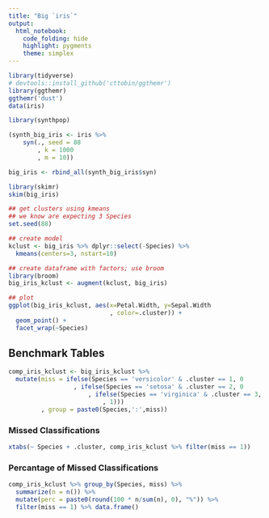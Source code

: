```yaml
---
title: "Big `iris`"
output:
  html_notebook: 
    code_folding: hide
    highlight: pygments
    theme: simplex
---
```


```r
library(tidyverse)
# devtools::install_github('cttobin/ggthemr')
library(ggthemr)
ggthemr('dust')
data(iris)
```

```r
library(synthpop)

(synth_big_iris <- iris %>% 
    syn(., seed = 88
        , k = 1000
        , m = 10))
```


```r
big_iris <- rbind_all(synth_big_iris$syn)

library(skimr)
skim(big_iris)
```

```r
## get clusters using kmeans 
## we know are expecting 3 Species
set.seed(88)

## create model
kclust <- big_iris %>% dplyr::select(-Species) %>%
  kmeans(centers=3, nstart=10)

## create dataframe with factors; use broom
library(broom)
big_iris_kclust <- augment(kclust, big_iris)

## plot
ggplot(big_iris_kclust, aes(x=Petal.Width, y=Sepal.Width
                            , color=.cluster)) + 
  geom_point() +
  facet_wrap(~Species)
```

## Benchmark Tables

```r
comp_iris_kclust <- big_iris_kclust %>% 
  mutate(miss = ifelse(Species == 'versicolor' & .cluster == 1, 0
                  , ifelse(Species == 'setosa' & .cluster == 2, 0
                      , ifelse(Species == 'virginica' & .cluster == 3, 0
                          , 1)))
         , group = paste0(Species,':',miss))
```

### Missed Classifications
```r
xtabs(~ Species + .cluster, comp_iris_kclust %>% filter(miss == 1))
```

### Percantage of Missed Classifications
```r
comp_iris_kclust %>% group_by(Species, miss) %>% 
  summarize(n = n()) %>%
  mutate(perc = paste0(round(100 * n/sum(n), 0), "%")) %>% 
  filter(miss == 1) %>% data.frame()
```


